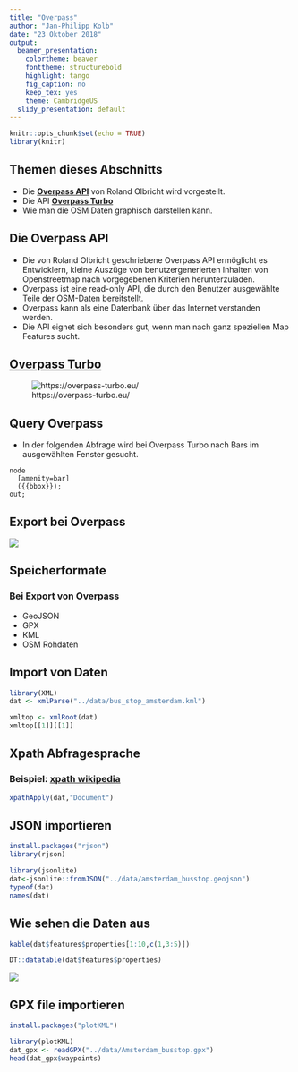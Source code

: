 ```yaml
---
title: "Overpass"
author: "Jan-Philipp Kolb"
date: "23 Oktober 2018"
output:
  beamer_presentation:
    colortheme: beaver
    fonttheme: structurebold
    highlight: tango
    fig_caption: no
    keep_tex: yes
    theme: CambridgeUS
  slidy_presentation: default
---
```


```r
knitr::opts_chunk$set(echo = TRUE)
library(knitr)
```

## Themen dieses Abschnitts

- Die [**Overpass API**](https://wiki.openstreetmap.org/wiki/Overpass_API) von Roland Olbricht wird vorgestellt.
- Die API [**Overpass Turbo**](https://overpass-turbo.eu/)
- Wie man die OSM Daten graphisch darstellen kann.


## Die Overpass API

<!--
This API is perfect to download data on very particular topics.

Wenn man beispielsweise nach speziellen Map Features sucht.
-->

- Die von Roland Olbricht geschriebene Overpass API ermöglicht es Entwicklern, kleine Auszüge von benutzergenerierten Inhalten von Openstreetmap nach vorgegebenen Kriterien herunterzuladen.
- Overpass ist eine read-only API, die durch den Benutzer ausgewählte Teile der OSM-Daten bereitstellt. 
- Overpass kann als eine Datenbank über das Internet verstanden werden.
- Die API eignet sich besonders gut, wenn man nach ganz speziellen Map Features sucht. 

<!--
Overpass is a read-only API that provides custom selected parts of the OSM data. 
It can be understood as a database over the web, it uses the fact that OSM is enriched with additional information ranging from city names to e.g. locations of street lamps or energy generators \citep{schmidt2013extraction}.
If it is the target, to get all bus stops in Amsterdam, then it is possible to download the information from Overpass Turbo (\url{https://overpass-turbo.eu/}), using the key highway and the value bus\_stop.
-->


## [Overpass Turbo](https://overpass-turbo.eu/)

![https://overpass-turbo.eu/](figure/overpassTurbo.PNG)


## Query Overpass

- In der folgenden Abfrage wird bei Overpass Turbo nach Bars im ausgewählten Fenster gesucht. 

```
node
  [amenity=bar]
  ({{bbox}});
out;
```

## Export bei Overpass

![](figure/OverpassExport.PNG)


## Speicherformate 

### Bei Export von Overpass

- GeoJSON
- GPX
- KML
- OSM Rohdaten

## Import von Daten

```r
library(XML)
dat <- xmlParse("../data/bus_stop_amsterdam.kml")
```

```r
xmltop <- xmlRoot(dat)
xmltop[[1]][[1]]
```

## Xpath Abfragesprache

### Beispiel: [xpath wikipedia](https://de.wikipedia.org/wiki/XPath)


```r
xpathApply(dat,"Document")
```


## JSON importieren


```r
install.packages("rjson")
library(rjson)
```

```r
library(jsonlite)
dat<-jsonlite::fromJSON("../data/amsterdam_busstop.geojson")
typeof(dat)
names(dat)
```

## Wie sehen die Daten aus


```r
kable(dat$features$properties[1:10,c(1,3:5)])
```

```r
DT::datatable(dat$features$properties)
```

![](figure/amsterdam_busstop_features.PNG)

## GPX file importieren

```r
install.packages("plotKML")
```

```r
library(plotKML)
dat_gpx <- readGPX("../data/Amsterdam_busstop.gpx")
head(dat_gpx$waypoints)
```

